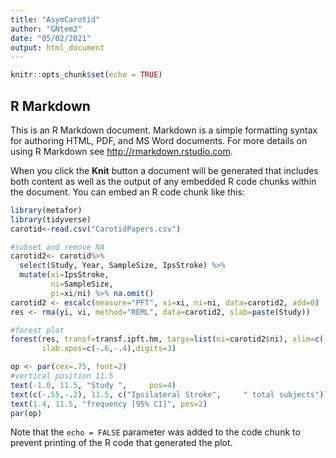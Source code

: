 ```yaml
---
title: "AsymCarotid"
author: "GNtem2"
date: "05/02/2021"
output: html_document
---
```


```r
knitr::opts_chunk$set(echo = TRUE)
```

## R Markdown

This is an R Markdown document. Markdown is a simple formatting syntax for authoring HTML, PDF, and MS Word documents. For more details on using R Markdown see <http://rmarkdown.rstudio.com>.

When you click the **Knit** button a document will be generated that includes both content as well as the output of any embedded R code chunks within the document. You can embed an R code chunk like this:

```r
library(metafor)
library(tidyverse)
carotid<-read.csv("CarotidPapers.csv") 

#subset and remove NA
carotid2<- carotid%>%
  select(Study, Year, SampleSize, IpsStroke) %>%
  mutate(xi=IpsStroke,
         ni=SampleSize,
         pi=xi/ni) %>% na.omit()
carotid2 <- escalc(measure="PFT", xi=xi, ni=ni, data=carotid2, add=0)	
res <- rma(yi, vi, method="REML", data=carotid2, slab=paste(Study))

#forest plot
forest(res, transf=transf.ipft.hm, targs=list(ni=carotid2$ni), xlim=c(-1,1.5),refline=0.004,cex=.8, ilab=cbind(carotid2$xi, carotid2$ni),
       ilab.xpos=c(-.6,-.4),digits=3)

op <- par(cex=.75, font=2)
#vertical position 11.5
text(-1.0, 11.5, "Study ",     pos=4)
text(c(-.55,-.2), 11.5, c("Ipsilateral Stroke", 	" total subjects"))
text(1.4, 11.5, "frequency [95% CI]", pos=2)
par(op)

```



Note that the `echo = FALSE` parameter was added to the code chunk to prevent printing of the R code that generated the plot.
